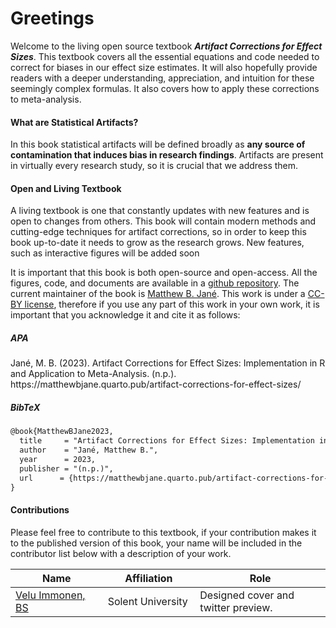# Greetings

Welcome to the living open source textbook ***Artifact Corrections for Effect Sizes***. This textbook covers all the essential equations and code needed to correct for biases in our effect size estimates. It will also hopefully provide readers with a deeper understanding, appreciation, and intuition for these seemingly complex formulas. It also covers how to apply these corrections to meta-analysis.

#### What are Statistical Artifacts? {.unnumbered}

In this book statistical artifacts will be defined broadly as **any source of contamination that induces bias in research findings**. Artifacts are present in virtually every research study, so it is crucial that we address them.

#### Open and Living Textbook {.unnumbered}

A living textbook is one that constantly updates with new features and is open to changes from others. This book will contain modern methods and cutting-edge techniques for artifact corrections, so in order to keep this book up-to-date it needs to grow as the research grows. New features, such as interactive figures will be added soon

It is important that this book is both open-source and open-access. All the figures, code, and documents are available in a [github repository](https://github.com/MatthewBJane/artifact-corrections-for-effect-sizes/). The current maintainer of the book is [Matthew B. Jané](https://matthewbjane.com). This work is under a [CC-BY license](LICENSE), therefore if you use any part of this work in your own work, it is important that you acknowledge it and cite it as follows:

##### APA {.unnumbered}

Jané, M. B. (2023). Artifact Corrections for Effect Sizes: Implementation in R and Application to Meta-Analysis. (n.p.). https://matthewbjane.quarto.pub/artifact-corrections-for-effect-sizes/

##### BibTeX {.unnumbered}

``` default
@book{MatthewBJane2023,
  title     = "Artifact Corrections for Effect Sizes: Implementation in R and Application to Meta-Analysis",
  author    = "Jané, Matthew B.",
  year      = 2023,
  publisher = "(n.p.)",
  url      = {https://matthewbjane.quarto.pub/artifact-corrections-for-effect-sizes/}
}
```

#### Contributions {.unnumbered}

Please feel free to contribute to this textbook, if your contribution makes it to the published version of this book, your name will be included in the contributor list below with a description of your work.

| Name                                                             | Affiliation       | Role                                |
|---------------------|---------------------|------------------------------|
| [Velu Immonen, BS](https://www.instagram.com/veluimmonen/?hl=en) | Solent University | Designed cover and twitter preview. |





<script data-name="BMC-Widget" data-cfasync="false" src="https://cdnjs.buymeacoffee.com/1.0.0/widget.prod.min.js" data-id="matthewbjane" data-description="Support me on Buy me a coffee!" data-message="Thank you for being here." data-color="#eeb4d7ff" data-position="Right" data-x_margin="18" data-y_margin="18"></script>